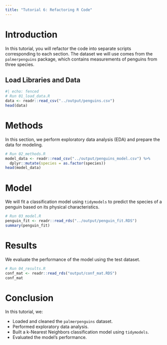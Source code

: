 ```yaml
---
title: "Tutorial 6: Refactoring R Code"
---
```


# Introduction

In this tutorial, you will refactor the code into separate scripts corresponding to each section. The dataset we will use comes from the `palmerpenguins` package, which contains measurements of penguins from three species.

## Load Libraries and Data

```r
#| echo: fenced
# Run 01_load_data.R
data <- readr::read_csv("../output/penguins.csv")
head(data)
```

# Methods

In this section, we perform exploratory data analysis (EDA) and prepare the data for modeling.

```r
# Run 02_methods.R
model_data <- readr::read_csv("../output/penguins_model.csv") %>%
  dplyr::mutate(species = as.factor(species))
head(model_data)
```

# Model

We will fit a classification model using `tidymodels` to predict the species of a penguin based on its physical characteristics.

```r
# Run 03_model.R
penguin_fit <- readr::read_rds("../output/penguin_fit.RDS")
summary(penguin_fit)
```

# Results

We evaluate the performance of the model using the test dataset.

```r
# Run 04_results.R
conf_mat <- readr::read_rds("output/conf_mat.RDS") 
conf_mat
```

# Conclusion

In this tutorial, we:

- Loaded and cleaned the `palmerpenguins` dataset.
- Performed exploratory data analysis.
- Built a k-Nearest Neighbors classification model using `tidymodels`.
- Evaluated the model's performance.
